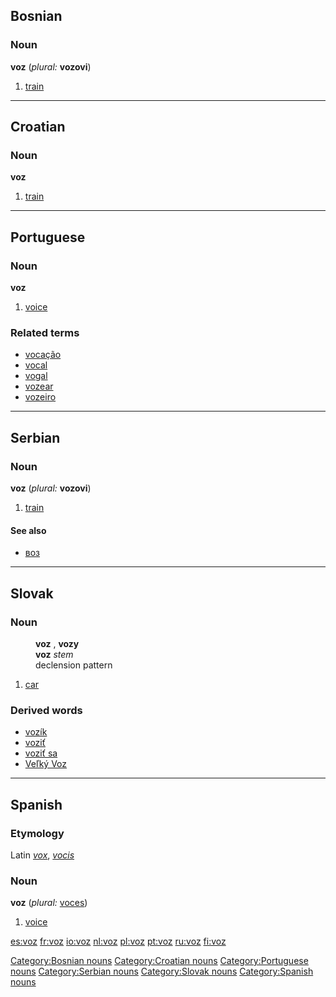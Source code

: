 ==Bosnian==
===Noun===
'''voz''' {{m}} (''plural:'' '''vozovi''')
#[[train]]


----

==Croatian==
===Noun===
'''voz''' {{m}}

#[[train]]


----

==Portuguese==
===Noun===
'''voz''' {{f}}

# [[voice]]

===Related terms===
*[[vocação]]
*[[vocal]]
*[[vogal]]
*[[vozear]]
*[[vozeiro]]


----

==Serbian==
===Noun===
'''voz''' {{m}} (''plural:'' '''vozovi''')
#[[train]]
====See also====
*[[воз]]


----

==Slovak==
===Noun===
:'''voz''' {{m}}, '''vozy''' {{p}}
:'''voz''' ''stem''
:declension pattern {{dub}}
# [[car]]
===Derived words===
*[[vozík]]
*[[voziť]]
*[[voziť sa]]
*[[Veľký Voz]]


----

==Spanish==
===Etymology===
Latin ''[[vox]]'', ''[[vocis]]''

===Noun===
'''voz''' {{f}} (''plural:'' [[voces]])

#[[voice]]

[[Category:Bosnian nouns]]
[[Category:Croatian nouns]]
[[Category:Portuguese nouns]]
[[Category:Serbian nouns]]
[[Category:Slovak nouns]]
[[Category:Spanish nouns]]
[[es:voz]]
[[fr:voz]]
[[io:voz]]
[[nl:voz]]
[[pl:voz]]
[[pt:voz]]
[[ru:voz]]
[[fi:voz]]